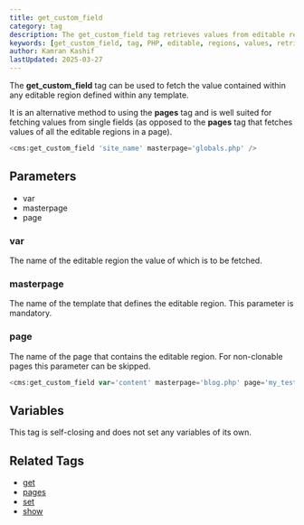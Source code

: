 ```yaml
---
title: get_custom_field
category: tag
description: The get_custom_field tag retrieves values from editable regions defined in templates, providing a focused way to fetch single field values.
keywords: [get_custom_field, tag, PHP, editable, regions, values, retrieval]
author: Kamran Kashif
lastUpdated: 2025-03-27
---
```


The **get_custom_field** tag can be used to fetch the value contained within any editable region defined within any template.

It is an alternative method to using the **pages** tag and is well suited for fetching values from single fields (as opposed to the **pages** tag that fetches values of all the editable regions in a page).

```php
<cms:get_custom_field 'site_name' masterpage='globals.php' />
```

## Parameters

- var
- masterpage
- page

### var

The name of the editable region the value of which is to be fetched.

### masterpage

The name of the template that defines the editable region. This parameter is mandatory.

### page

The name of the page that contains the editable region.
For non-clonable pages this parameter can be skipped.

```php
<cms:get_custom_field var='content' masterpage='blog.php' page='my_test_page' />
```

## Variables

This tag is self-closing and does not set any variables of its own.

## Related Tags

- [get](../get.html)
- [pages](../pages.html)
- [set](../set.html)
- [show](../show.html)
